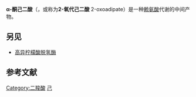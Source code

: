 {{DISPLAYTITLE:α-酮己二酸}}
{{Chembox
| Verifiedfields = changed
| Watchedfields = changed
| verifiedrevid = 477319150
| Name = α-酮己二酸
|  Reference = <ref>[http://pubchem.ncbi.nlm.nih.gov/summary/summary.cgi?cid=71 2-oxoadipate - Compound Summary] {{Wayback|url=http://pubchem.ncbi.nlm.nih.gov/summary/summary.cgi?cid=71 |date=20121017222700 }}, [[PubChem|PubChem]].</ref>
| ImageFileL1 = Alpha-ketoadipic acid.svg
|  ImageFileL1_Ref = {{chemboximage|correct|??}}
|  ImageSizeL1 = 121
|  ImageNameL1 = Skeletal formula of α-ketoadipic acid
| ImageFileR1 = Alpha-keotadipic-acid-3D-balls.png
|  ImageFileR1_Ref = {{chemboximage|correct|??}}
|  ImageSizeR1 = 121
|  ImageNameR1 = Ball and stick model of α-ketoadipic acid
| IUPACName = 2-Oxohexanedioic acid
| SystematicName = 2-Oxohexanedioic acid<ref>{{Cite web|url = http://pubchem.ncbi.nlm.nih.gov/summary/summary.cgi?cid=71&loc=ec_rcs|title = Alpha-ketoadipic acid|work = The PubChem Project|publisher = National Center for Biotechnology Information|access-date = 2014-10-14|archive-date = 2012-11-03|archive-url = https://web.archive.org/web/20121103100536/http://pubchem.ncbi.nlm.nih.gov/summary/summary.cgi?cid=71&loc=ec_rcs|dead-url = no}}</ref>
2-Oxoadipate
| Section1 = {{Chembox Identifiers
|  CASNo = 3184-35-8
|   CASNo_Ref = {{cascite|changed|??}}
|  PubChem = 71
|   PubChem_Ref = {{Pubchemcite|correct|PubChem}}
|  ChemSpiderID = 70
|   ChemSpiderID_Ref = {{chemspidercite|correct|chemspider}}
|  KEGG = C00322
|   KEGG_Ref = {{keggcite|correct|kegg}}
|  MeSHName = Alpha-ketoadipic+acid
|  ChEBI_Ref = {{ebicite|correct|EBI}}
| ChEBI = 15753
|  3DMet = B00088
|  SMILES = C(CC(=O)C(=O)O)CC(=O)O
|  SMILES1 = O=C(C(=O)O)CCCC(=O)O
|  StdInChI = 1S/C6H8O5/c7-4(6(10)11)2-1-3-5(8)9/h1-3H2,(H,8,9)(H,10,11)
|   StdInChI_Ref = {{stdinchicite|correct|chemspider}}
|  InChI = 1/C6H8O5/c7-4(6(10)11)2-1-3-5(8)9/h1-3H2,(H,8,9)(H,10,11)
|  StdInChIKey = FGSBNBBHOZHUBO-UHFFFAOYSA-N
|   StdInChIKey_Ref = {{stdinchicite|correct|chemspider}}
|  InChIKey = FGSBNBBHOZHUBO-UHFFFAOYAU
}}
| Section2 = {{Chembox Properties
|  C = 6
|  H = 8
|  O = 5
|  ExactMass = 160.037173366 g mol<sup>-1</sup>
|   Density = 1.4 g cm<sup>−3</sup>
|   MeltingPt = 125 °C
|   BoilingPt = 
}}
}}

'''α-酮己二酸'''（{{lang-en|α-Ketoadipic acid}}，或称为'''2-氧代己二酸''' 2-oxoadipate）是一种[[赖氨酸|赖氨酸]]代谢的中间产物。

==另见==
* [[高异柠檬酸脱氢酶|高异柠檬酸脱氢酶]]

==参考文献==
{{Reflist}}

{{Amino acid metabolism intermediates}}

{{DEFAULTSORT:Ketoadipic acid, alpha-}}
[[Category:二羧酸|Category:二羧酸]]
[[Category:Α-酮酸|己]]


{{Organic-compound-stub}}
